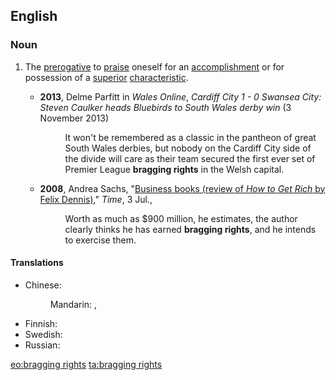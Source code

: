 ==English==

===Noun===
{{en-plural noun|head=[[bragging]] [[rights]]}}

# {{context|idiomatic|lang=en}} The [[prerogative]] to [[praise]] oneself for an [[accomplishment]] or for possession of a [[superior]] [[characteristic]].
#* '''2013''',  Delme Parfitt in ''Wales Online'', ''Cardiff City 1 - 0 Swansea City: Steven Caulker heads Bluebirds to South Wales derby win'' (3 November 2013)
#*: It won't be remembered as a classic in the pantheon of great South Wales derbies, but nobody on the Cardiff City side of the divide will care as their team secured the first ever set of Premier League '''bragging rights''' in the Welsh capital.
#* '''2008''', Andrea Sachs, "[http://www.time.com/time/magazine/article/0,9171,1820126,00.html Business books (review of ''How to Get Rich'' by Felix Dennis)]," ''Time'', 3 Jul.,
#*: Worth as much as $900 million, he estimates, the author clearly thinks he has earned '''bragging rights''', and he intends to exercise them.

====Translations====
{{trans-top|the prerogative to praise oneself}}
* Chinese:
*: Mandarin: {{t|cmn|[[吹噓]][[資本]]|sc=Hani}}, {{t|cmn|[[吹嘘]][[资本]]|tr=chuīxū zīběn|sc=Hani}}
{{trans-mid}}
* Finnish: {{t|fi|kerskailuoikeudet|p}}
* Swedish: {{t|se|skryträttigheter|p}}
* Russian: {{t-needed|ru}}
{{trans-bottom}}

[[eo:bragging rights]]
[[ta:bragging rights]]